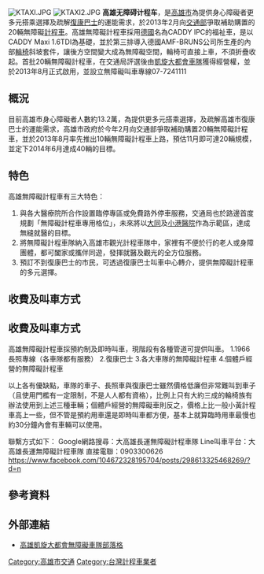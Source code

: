 [[File:KTAXI.JPG|thumb]]
[[File:KTAXI2.JPG|thumb]]
'''高雄无障碍计程车'''，是[[高雄市|高雄市]]為提供身心障礙者更多元搭乘選擇及疏解[[復康巴士|復康巴士]]的運能需求，於2013年2月向[[中華民國交通部|交通部]]爭取補助購置的20輛無障礙[[計程車|計程車]]。高雄無障礙計程車採用[[德國|德國]]名為CADDY IPC的福祉車，是以CADDY Maxi 1.6TDI為基礎，並於第三排導入德國AMF-BRUNS公司所生產的內部[[輪椅|輪椅]]斜坡套件，讓後方空間變大成為無障礙空間，輪椅可直接上車，不須折疊收起。首批20輛無障礙計程車，在交通局評選後由[[凱旋大都會車隊|凱旋大都會車隊]]獲得經營權，並於2013年8月正式啟用，並設立無障礙叫車專線07-7241111

== 概況 ==
目前高雄市身心障礙者人數約13.2萬，為提供更多元搭乘選擇，及疏解高雄市復康巴士的運能需求，高雄市政府於今年2月向交通部爭取補助購置20輛無障礙計程車，並於2013年8月率先推出10輛無障礙計程車上路，預估11月即可達20輛規模，並定下2014年6月達成40輛的目標。

== 特色 ==
高雄無障礙計程車有三大特色：
# 與各大醫療院所合作設置臨停專區或免費路外停車服務，交通局也於路邊首度規劃「無障礙計程車專用格位」，未來將以[[大同醫院|大同]]及[[小港醫院|小港醫院]]作為示範區，達成無縫就醫的目標。
# 將無障礙計程車隊納入高雄市觀光計程車隊中，家裡有不便於行的老人或身障團體，都可闔家或攜伴同遊，發揮就醫及觀光的全方位服務。
# 預訂不到復康巴士的市民，可透過復康巴士叫車中心轉介，提供無障礙計程車的多元選擇。

== 收費及叫車方式 ==
== 收費及叫車方式 ==
高雄無障礙計程車採預約制及即時叫車，現階段有各種管道可提供叫車。
1.1966長照專線（各車隊都有服務）
2.復康巴士
3.各大車隊的無障礙計程車
4.個體戶經營的無障礙計程車

以上各有優缺點，車隊的車子、長照車與復康巴士雖然價格低廉但非常難叫到車子（且使用門檻有一定限制，不是人人都有資格），比例上只有大約三成的輪椅族有辦法使用到上述三種車輛；個體戶經營的無障礙車則反之，價格上比一般小黃計程車高上一些，但不管是預約用車還是即時叫車都方便，基本上就算臨時用車最慢也約30分鐘內會有車輛可以使用。

聯繫方式如下：
Google網路搜尋：大高雄長運無障礙計程車隊
Line叫車平台：大高雄長運無障礙計程車隊
直接電聯：0903300626
https://www.facebook.com/104672328195704/posts/298613325468269/?d=n

== 參考資料 ==
{{reflist}}

== 外部連結 ==
*[http://mtaxi7241111.pixnet.net/blog/ 高雄凱旋大都會無障礙車隊部落格] {{Wayback|url=http://mtaxi7241111.pixnet.net/blog/ |date=20160311093001 }}
[[Category:高雄市交通|Category:高雄市交通]]
[[Category:台灣計程車業者|Category:台灣計程車業者]]